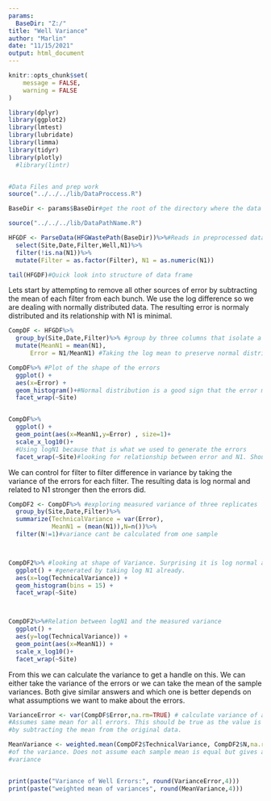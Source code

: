 ```yaml
---
params:
  BaseDir: "Z:/"
title: "Well Variance"
author: "Marlin"
date: "11/15/2021"
output: html_document
---
```


```r
knitr::opts_chunk$set(
	message = FALSE,
	warning = FALSE
)
```


```r
library(dplyr)
library(ggplot2)
library(lmtest)
library(lubridate)
library(limma)
library(tidyr)
library(plotly)
  #library(lintr)


#Data Files and prep work
source("../../../lib/DataProccess.R")
```



```r
BaseDir <- params$BaseDir#get the root of the directory where the data is stored

source("../../../lib/DataPathName.R")

HFGDF <- ParseData(HFGWastePath(BaseDir))%>%#Reads in preprocessed data into consistent format
  select(Site,Date,Filter,Well,N1)%>%
  filter(!is.na(N1))%>%
  mutate(Filter = as.factor(Filter), N1 = as.numeric(N1))

tail(HFGDF)#Quick look into structure of data frame
```

Lets start by attempting to remove all other sources of error by subtracting the mean of each filter from each bunch. We use the log difference so we are dealing with normally distributed data. The resulting error is normaly distributed and its relationship with N1 is minimal.
```r

CompDF <- HFGDF%>% 
  group_by(Site,Date,Filter)%>% #group by three columns that isolate a set of technical replicates
  mutate(MeanN1 = mean(N1),
      Error = N1/MeanN1) #Taking the log mean to preserve normal distribution

CompDF%>% #Plot of the shape of the errors
  ggplot() + 
  aes(x=Error) +
  geom_histogram()+#Normal distribution is a good sign that the error model is correct
  facet_wrap(~Site)


CompDF%>%
  ggplot() +
  geom_point(aes(x=MeanN1,y=Error) , size=1)+
  scale_x_log10()+
  #Using logN1 because that is what we used to generate the errors
  facet_wrap(~Site)#looking for relationship between error and N1. Should be flat
```


We can control for filter to filter difference in variance by taking the variance of the errors for each filter. The resulting data is log normal and related to N1 stronger then the errors did.
```r

CompDF2 <- CompDF%>% #exploring measured variance of three replicates
  group_by(Site,Date,Filter)%>%
  summarize(TechnicalVariance = var(Error), 
            MeanN1 = (mean(N1)),N=n())%>%
  filter(N!=1)#variance cant be calculated from one sample



CompDF2%>% #looking at shape of Variance. Surprising it is log normal as it was
  ggplot() + #generated by taking log N1 already.
  aes(x=log(TechnicalVariance)) +
  geom_histogram(bins = 15) +
  facet_wrap(~Site)



CompDF2%>%#Relation between logN1 and the measured variance
  ggplot() + 
  aes(y=log(TechnicalVariance)) + 
  geom_point(aes(x=MeanN1)) +
  scale_x_log10()+
  facet_wrap(~Site)
```

From this we can calculate the variance to get a handle on this. We can either take the variance of the errors or we can take the mean of the sample variances. Both give similar answers and which one is better depends on what assumptions we want to make about the errors.

```r

VarianceError <- var(CompDF$Error,na.rm=TRUE) # calculate variance of all the errors.
#Assumes same mean for all errors. This should be true as the value is generated
#by subtracting the mean from the original data.

MeanVariance <- weighted.mean(CompDF2$TechnicalVariance, CompDF2$N,na.rm=TRUE) #Weighted Mean
#of the variance. Does not assume each sample mean is equal but gives a larger
#variance


print(paste("Variance of Well Errors:", round(VarianceError,4)))
print(paste("weighted mean of variances", round(MeanVariance,4)))

```

